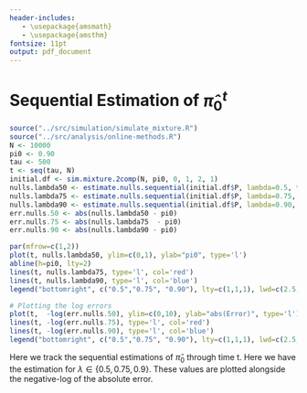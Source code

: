 ```yaml
---
header-includes:
   - \usepackage{amsmath}
   - \usepackage{amsthm}
fontsize: 11pt
output: pdf_document
---
```


# Sequential Estimation of $\hat{\pi}^t_0$

```r
source("../src/simulation/simulate_mixture.R")
source("../src/analysis/online-methods.R")
N <- 10000
pi0 <- 0.90
tau <- 500
t <- seq(tau, N)
initial.df <- sim.mixture.2comp(N, pi0, 0, 1, 2, 1)
nulls.lambda50 <- estimate.nulls.sequential(initial.df$P, lambda=0.5, tau=tau)
nulls.lambda75 <- estimate.nulls.sequential(initial.df$P, lambda=0.75, tau=tau)
nulls.lambda90 <- estimate.nulls.sequential(initial.df$P, lambda=0.90, tau=tau)
err.nulls.50 <- abs(nulls.lambda50 - pi0)
err.nulls.75 <- abs(nulls.lambda75  - pi0)
err.nulls.90 <- abs(nulls.lambda90 - pi0)

par(mfrow=c(1,2))
plot(t, nulls.lambda50, ylim=c(0,1), ylab="pi0", type='l')
abline(h=pi0, lty=2)
lines(t, nulls.lambda75, type='l', col='red')
lines(t, nulls.lambda90, type='l', col='blue')
legend("bottomright", c("0.5","0.75", "0.90"), lty=c(1,1,1), lwd=c(2.5,2.5,2.5), col=c("black","red", "blue"))

# Plotting the log errors
plot(t,  -log(err.nulls.50), ylim=c(0,10), ylab="abs(Error)", type='l')
lines(t, -log(err.nulls.75), type='l', col='red')
lines(t, -log(err.nulls.90), type='l', col='blue')
legend("bottomright", c("0.5","0.75", "0.90"), lty=c(1,1,1), lwd=c(2.5,2.5,2.5), col=c("black","red", "blue"))
```

Here we track the sequential estimations of $\hat{\pi}_0$ through time t. Here we have the estimation for $\lambda \in \{0.5,0.75, 0.9\}$. These values are plotted alongside the negative-log of the absolute error. 
